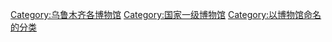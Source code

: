 [[Category:乌鲁木齐各博物馆|Category:乌鲁木齐各博物馆]]
[[Category:国家一级博物馆|Category:国家一级博物馆]]
[[Category:以博物馆命名的分类|Category:以博物馆命名的分类]]